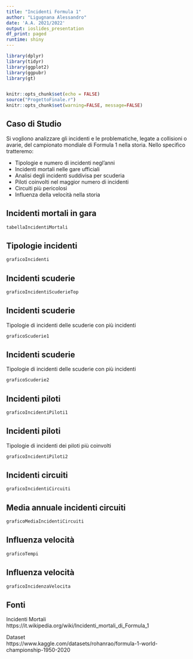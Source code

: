 ```yaml
---
title: "Incidenti Formula 1"
author: "Ligugnana Alessandro"
date: 'A.A. 2021/2022'
output: ioslides_presentation
df_print: paged
runtime: shiny
---
```


```r
library(dplyr)
library(tidyr)
library(ggplot2)
library(ggpubr)
library(gt)


knitr::opts_chunk$set(echo = FALSE)
source("ProgettoFinale.r")
knitr::opts_chunk$set(warning=FALSE, message=FALSE)
```

<style>
slides > slide {
  overflow-x: auto !important;
  overflow-y: auto !important;
}
</style>

## Caso di Studio

Si vogliono analizzare gli incidenti e le problematiche, legate a collisioni o avarie, del campionato mondiale di Formula 1 nella storia. Nello specifico tratteremo:

-   Tipologie e numero di incidenti negl'anni
-   Incidenti mortali nelle gare ufficiali
-   Analisi degli incidenti suddivisa per scuderia
-   Piloti coinvolti nel maggior numero di incidenti
-   Circuiti più pericolosi
-   Influenza della velocità nella storia

## Incidenti mortali in gara


```r
tabellaIncidentiMortali
```

## Tipologie incidenti

```r
graficoIncidenti
```

## Incidenti scuderie

```r
graficoIncidentiScuderieTop
```

## Incidenti scuderie

Tipologie di incidenti delle scuderie con più incidenti

```r
graficoScuderie1
```

## Incidenti scuderie

Tipologie di incidenti delle scuderie con più incidenti

```r
graficoScuderie2
```

## Incidenti piloti

```r
graficoIncidentiPiloti1
```

## Incidenti piloti

Tipologie di incidenti dei piloti più coinvolti

```r
graficoIncidentiPiloti2
```

## Incidenti circuiti

```r
graficoIncidentiCircuiti
```

## Media annuale incidenti circuiti

```r
graficoMediaIncidentiCircuiti
```

## Influenza velocità

```r
graficoTempi
```

## Influenza velocità

```r
graficoIncidenzaVelocita
```


## Fonti 
Incidenti Mortali <br> 
https://it.wikipedia.org/wiki/Incidenti_mortali_di_Formula_1

Dataset <br>
https://www.kaggle.com/datasets/rohanrao/formula-1-world-championship-1950-2020

